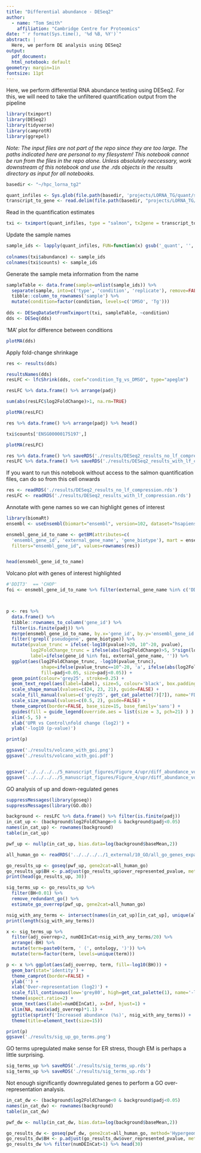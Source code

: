 ```yaml
---
title: "Differential abundance - DESeq2"
author:
  - name: "Tom Smith"
    affiliation: "Cambridge Centre for Proteomics"
date: "`r format(Sys.time(), '%d %B, %Y')`"
abstract: | 
  Here, we perform DE analysis using DESeq2
output:
  pdf_document:
  html_notebook: default
geometry: margin=1in
fontsize: 11pt
---
```



Here, we perform differential RNA abundance testing using DESeq2. For this, we will need to take the unfiltered quantification output from the pipeline
```r
library(tximport)
library(DESeq2)
library(tidyverse)
library(camprotR)
library(ggrepel)
```

*Note: The input files are not part of the repo since they are too large. The paths indicated here are personal to my filesystem! This notebook cannot be run from the files in the repo alone. Unless absolutely neccessary, work downstream of this notebook and use the .rds objects in the results directory as input for all notebooks.*
```r
basedir <- "~/hpc_lorna_tg2"

quant_infiles <- Sys.glob(file.path(basedir, 'projects/LORNA_TG/quant/salmon.dir/dTotal*/quant.sf'))
transcript_to_gene <- read.delim(file.path(basedir, "projects/LORNA_TG/quant/geneset.dir/transcript2geneMap.tsv"))

```

Read in the quantification estimates
```r
txi <- tximport(quant_infiles, type = "salmon", tx2gene = transcript_to_gene)
```
Update the sample names
```r
sample_ids <- lapply(quant_infiles, FUN=function(x) gsub('_quant', '', basename(dirname(x))))
  
colnames(txi$abundance) <- sample_ids
colnames(txi$counts) <- sample_ids
```


Generate the sample meta information from the name
```r
sampleTable <- data.frame(sample=unlist(sample_ids)) %>%
  separate(sample, into=c('type', 'condition', 'replicate'), remove=FALSE) %>%
  tibble::column_to_rownames('sample') %>%
  mutate(condition=factor(condition, levels=c('DMSO', 'Tg')))
    
dds <- DESeqDataSetFromTximport(txi, sampleTable, ~condition)
dds <- DESeq(dds)


```
'MA' plot for difference between conditions
```r
plotMA(dds)
```
Apply fold-change shrinkage
```r
res <- results(dds)

resultsNames(dds)
resLFC <- lfcShrink(dds, coef="condition_Tg_vs_DMSO", type="apeglm")

resLFC %>% data.frame() %>% arrange(padj)

sum(abs(resLFC$log2FoldChange)>1, na.rm=TRUE)

plotMA(resLFC)

res %>% data.frame() %>% arrange(padj) %>% head()

txi$counts['ENSG00000175197',]

plotMA(resLFC)

res %>% data.frame() %>% saveRDS('./results/DESeq2_results_no_lf_compression.rds')
resLFC %>% data.frame() %>% saveRDS('./results/DESeq2_results_with_lf_compression.rds')
```

If you want to run this notebook without access to the salmon quantification files, can do so from this cell onwards
```r
res <- readRDS('./results/DESeq2_results_no_lf_compression.rds')
resLFC <- readRDS('./results/DESeq2_results_with_lf_compression.rds')
```


Annotate with gene names so we can highlight genes of interest
```r
library(biomaRt)
ensembl <- useEnsembl(biomart="ensembl", version=102, dataset="hsapiens_gene_ensembl")

ensmebl_gene_id_to_name <- getBM(attributes=c(
  'ensembl_gene_id', 'external_gene_name', 'gene_biotype'), mart = ensembl,
  filters="ensembl_gene_id", values=rownames(res))


head(ensmebl_gene_id_to_name)
```

Volcano plot with genes of interest highlighted
```r


#'DDIT3'  == 'CHOP'
foi <- ensmebl_gene_id_to_name %>% filter(external_gene_name %in% c('DDIT3', 'XBP1')) %>% pull(ensembl_gene_id)



p <- res %>%
  data.frame() %>%
  tibble::rownames_to_column('gene_id') %>%
  filter(is.finite(padj)) %>%
  merge(ensmebl_gene_id_to_name, by.x='gene_id', by.y='ensembl_gene_id') %>%
  filter(!grepl('pseudogene', gene_biotype)) %>%
  mutate(pvalue_trunc = ifelse(-log10(pvalue)>20, 10^-20, pvalue),
         log2FoldChange_trunc = ifelse(abs(log2FoldChange)>5, 5*sign(log2FoldChange), log2FoldChange),
         label=ifelse(gene_id %in% foi, external_gene_name, '')) %>%
  ggplot(aes(log2FoldChange_trunc, -log10(pvalue_trunc),
             shape=ifelse(pvalue_trunc==10^-20, 'a', ifelse(abs(log2FoldChange)>5, 'b', 'c')),
             fill=padj<0.05, size=padj<0.05)) +
  geom_point(colour='grey25', stroke=0.25) +
  geom_text_repel(aes(label=label), size=5, colour='black', box.padding=1) +
  scale_shape_manual(values=c(24, 23, 21), guide=FALSE) +
  scale_fill_manual(values=c('grey25', get_cat_palette(7)[7]), name='FDR < 5%') +
  scale_size_manual(values=c(0.5, 2), guide=FALSE) +
  theme_camprot(border=FALSE, base_size=15, base_family='sans') +
  guides(fill = guide_legend(override.aes = list(size = 3, pch=21) ) ) +
  xlim(-5, 5) +
  xlab('UPR vs Control\nfold change (log2)') +
  ylab('-log10 (p-value)')

print(p)

ggsave('./results/volcano_with_goi.png')
ggsave('./results/volcano_with_goi.pdf')


ggsave('../../../../5_manuscript_figures/Figure_4/upr/diff_abundance_volcano.png', width=5, height=3.5)
ggsave('../../../../5_manuscript_figures/Figure_4/upr/diff_abundance_volcano.pdf', width=5, height=3.5)
```



GO analysis of up and down-regulated genes
```r
suppressMessages(library(goseq))
suppressMessages(library(GO.db))

```



```r
background <- resLFC %>% data.frame() %>% filter(is.finite(padj))
in_cat_up <- (background$log2FoldChange>0 & background$padj<0.05)
names(in_cat_up) <- rownames(background)
table(in_cat_up)

pwf_up <- nullp(in_cat_up, bias.data=log(background$baseMean,2))

all_human_go <- readRDS('../../../../1_external/10_GO/all_go_genes_expanded.rds')

go_results_up <- goseq(pwf_up, gene2cat=all_human_go)
go_results_up$BH <- p.adjust(go_results_up$over_represented_pvalue, method='BH')
print(head(go_results_up, 30))

sig_terms_up <- go_results_up %>%
  filter(BH<0.01) %>%
  remove_redundant_go() %>%
  estimate_go_overrep(pwf_up, gene2cat=all_human_go)

nsig_with_any_terms <- intersect(names(in_cat_up)[in_cat_up], unique(all_human_go$ensembl_gene_id)) %>% length()
print(length(sig_with_any_terms))

x <- sig_terms_up %>%
  filter(adj_overrep>2, numDEInCat>nsig_with_any_terms/20) %>%
  arrange(-BH) %>%
  mutate(term=paste0(term, ' (', ontology, ')')) %>%
  mutate(term=factor(term, levels=unique(term)))

p <- x %>% ggplot(aes(adj_overrep, term, fill=-log10(BH))) +
  geom_bar(stat='identity') +
  theme_camprot(border=FALSE) +
  ylab('') +
  xlab('Over-representation (log2)') +
  scale_fill_continuous(low='grey80', high=get_cat_palette(1), name='-log10(FDR)') +
  theme(aspect.ratio=2) +
  geom_text(aes(label=numDEInCat), x=Inf, hjust=1) +
  xlim(NA, max(x$adj_overrep)*1.1) +
  ggtitle(sprintf('Increased abundance (%s)', nsig_with_any_terms)) +
  theme(title=element_text(size=15))

print(p)
ggsave('./results/sig_up_go_terms.png')
```
GO terms upregulated make sense for ER stress, though EM is perhaps a little surprising.

```r

sig_terms_up %>% saveRDS('./results/sig_terms_up.rds')
sig_terms_up %>% saveRDS('./results/sig_terms_up.rds')
```

Not enough significantly downregulated genes to perform a GO over-representation analysis.
```r
in_cat_dw <- (background$log2FoldChange<0 & background$padj<0.05)
names(in_cat_dw) <- rownames(background)
table(in_cat_dw)

pwf_dw <- nullp(in_cat_dw, bias.data=log(background$baseMean,2))

go_results_dw <- goseq(pwf_dw, gene2cat=all_human_go, method='Hypergeometric')
go_results_dw$BH <- p.adjust(go_results_dw$over_represented_pvalue, method='BH')
go_results_dw %>% filter(numDEInCat>1) %>% head(30)
```


